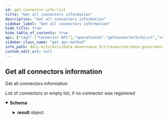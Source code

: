 ```yaml
---
id: get-connector-info-list
title: "Get all connectors information"
description: "Get all connectors information"
sidebar_label: "Get all connectors information"
hide_title: true
hide_table_of_contents: true
api: {"tags":["Connector API"],"operationId":"getConnectorInfoList","responses":{"200":{"description":"List of connectors or empty list, if no connector was registered","content":{"application/json":{"schema":{"type":"object","properties":{"message":{"type":"string"},"level":{"type":"string"},"result":{"type":"object","properties":{"items":{"type":"array","items":{"type":"object","properties":{"createdAt":{"type":"string","format":"date-time"},"createdBy":{"type":"string"},"modifiedAt":{"type":"string","format":"date-time"},"modifiedBy":{"type":"string"},"isDeleted":{"type":"boolean"},"id":{"type":"string"},"name":{"type":"string"},"url":{"type":"string"},"apiKeyValue":{"type":"string"},"role":{"type":"string"},"description":{"type":"string"},"partnerId":{"type":"string"}}}}}}}}}}}},"description":"Get all connectors information","method":"get","path":"/connector-info/list","servers":[{"url":"https://dgk.cx.dev.dih-cloud.com","description":"Generated server url"}],"info":{"title":"data-governance-kit","description":"REST API Contract for Data Governance KIT","version":"0.0.1-SNAPSHOT"},"postman":{"name":"Get all connectors information","description":{"type":"text/plain"},"url":{"path":["connector-info","list"],"host":["{{baseUrl}}"],"query":[],"variable":[]},"header":[{"key":"Accept","value":"application/json"}],"method":"GET"}}
sidebar_class_name: "get api-method"
info_path: docs-kits/kits/Data Governance Kit/resources/data-governance-kit
custom_edit_url: null
---
```



## Get all connectors information



Get all connectors information

<div><ApiTabs><TabItem label={"200"} value={"200"}><div>

List of connectors or empty list, if no connector was registered

</div><div><MimeTabs schemaType={"response"}><TabItem label={"application/json"} value={"application/json"}><SchemaTabs><TabItem label={"Schema"} value={"Schema"}><details style={{}} data-collapsed={false} open={true}><summary style={{"textAlign":"left"}}><strong>Schema</strong></summary><div style={{"textAlign":"left","marginLeft":"1rem"}}></div><ul style={{"marginLeft":"1rem"}}><SchemaItem collapsible={false} name={"message"} required={false} deprecated={undefined} schemaDescription={undefined} schemaName={"string"} qualifierMessage={undefined} defaultValue={undefined}></SchemaItem><SchemaItem collapsible={false} name={"level"} required={false} deprecated={undefined} schemaDescription={undefined} schemaName={"string"} qualifierMessage={undefined} defaultValue={undefined}></SchemaItem><SchemaItem collapsible={true} className={"schemaItem"}><details style={{}}><summary style={{}}><strong>result</strong><span style={{"opacity":"0.6"}}> object</span></summary><div style={{"marginLeft":"1rem"}}><SchemaItem collapsible={true} className={"schemaItem"}><details style={{}}><summary style={{}}><strong>items</strong><span style={{"opacity":"0.6"}}> object[]</span></summary><div style={{"marginLeft":"1rem"}}><SchemaItem collapsible={false} name={"createdAt"} required={false} deprecated={undefined} schemaDescription={undefined} schemaName={"date-time"} qualifierMessage={undefined} defaultValue={undefined}></SchemaItem><SchemaItem collapsible={false} name={"createdBy"} required={false} deprecated={undefined} schemaDescription={undefined} schemaName={"string"} qualifierMessage={undefined} defaultValue={undefined}></SchemaItem><SchemaItem collapsible={false} name={"modifiedAt"} required={false} deprecated={undefined} schemaDescription={undefined} schemaName={"date-time"} qualifierMessage={undefined} defaultValue={undefined}></SchemaItem><SchemaItem collapsible={false} name={"modifiedBy"} required={false} deprecated={undefined} schemaDescription={undefined} schemaName={"string"} qualifierMessage={undefined} defaultValue={undefined}></SchemaItem><SchemaItem collapsible={false} name={"isDeleted"} required={false} deprecated={undefined} schemaDescription={undefined} schemaName={"boolean"} qualifierMessage={undefined} defaultValue={undefined}></SchemaItem><SchemaItem collapsible={false} name={"id"} required={false} deprecated={undefined} schemaDescription={undefined} schemaName={"string"} qualifierMessage={undefined} defaultValue={undefined}></SchemaItem><SchemaItem collapsible={false} name={"name"} required={false} deprecated={undefined} schemaDescription={undefined} schemaName={"string"} qualifierMessage={undefined} defaultValue={undefined}></SchemaItem><SchemaItem collapsible={false} name={"url"} required={false} deprecated={undefined} schemaDescription={undefined} schemaName={"string"} qualifierMessage={undefined} defaultValue={undefined}></SchemaItem><SchemaItem collapsible={false} name={"apiKeyValue"} required={false} deprecated={undefined} schemaDescription={undefined} schemaName={"string"} qualifierMessage={undefined} defaultValue={undefined}></SchemaItem><SchemaItem collapsible={false} name={"role"} required={false} deprecated={undefined} schemaDescription={undefined} schemaName={"string"} qualifierMessage={undefined} defaultValue={undefined}></SchemaItem><SchemaItem collapsible={false} name={"description"} required={false} deprecated={undefined} schemaDescription={undefined} schemaName={"string"} qualifierMessage={undefined} defaultValue={undefined}></SchemaItem><SchemaItem collapsible={false} name={"partnerId"} required={false} deprecated={undefined} schemaDescription={undefined} schemaName={"string"} qualifierMessage={undefined} defaultValue={undefined}></SchemaItem></div></details></SchemaItem></div></details></SchemaItem></ul></details></TabItem><TabItem label={"Example (from schema)"} value={"Example (from schema)"}><ResponseSamples responseExample={"{\n  \"message\": \"string\",\n  \"level\": \"string\",\n  \"result\": {\n    \"items\": [\n      {\n        \"createdAt\": \"2024-02-27\",\n        \"createdBy\": \"string\",\n        \"modifiedAt\": \"2024-02-27\",\n        \"modifiedBy\": \"string\",\n        \"isDeleted\": true,\n        \"id\": \"string\",\n        \"name\": \"string\",\n        \"url\": \"string\",\n        \"apiKeyValue\": \"string\",\n        \"role\": \"string\",\n        \"description\": \"string\",\n        \"partnerId\": \"string\"\n      }\n    ]\n  }\n}"} language={"json"}></ResponseSamples></TabItem></SchemaTabs></TabItem></MimeTabs></div></TabItem></ApiTabs></div>
      